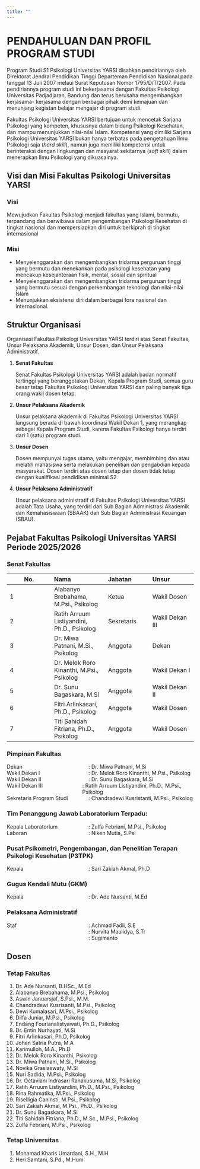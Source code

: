 ```yaml
---
title: ""
---
```


# PENDAHULUAN DAN PROFIL PROGRAM STUDI {.unnumbered}

Program Studi S1 Psikologi Universitas YARSI disahkan pendiriannya oleh Direktorat Jendral Pendidikan Tinggi Departeman Pendidikan Nasional pada tanggal 13 Juli 2007 melaui Surat Keputusan Nomor 1795/D/T/2007. Pada pendiriannya program studi ini bekerjasama dengan Fakultas Psikologi Universitas Padjadjaran, Bandung dan terus berusaha mengembangkan kerjasama- kerjasama dengan berbagai pihak demi kemajuan dan menunjang kegiatan belajar mengajar di program studi. 

Fakultas Psikologi Universitas YARSI bertujuan untuk mencetak Sarjana Psikologi yang kompeten, khususnya dalam bidang Psikologi Kesehatan, dan mampu menunjukkan nilai-nilai Islam. Kompetensi yang dimiliki Sarjana Psikologi Universitas YARSI bukan hanya terbatas pada pengetahuan Ilmu Psikologi saja (*hard skill*), namun juga memiliki kompetensi untuk berinteraksi dengan lingkungan dan masyarat sekitarnya (*soft skill*) dalam menerapkan Ilmu Psikologi yang dikuasainya. 

## Visi dan Misi Fakultas Psikologi Universitas YARSI

### Visi

Mewujudkan Fakultas Psikologi menjadi fakultas yang Islami, bermutu, terpandang dan berwibawa dalam pengembangan Psikologi Kesehatan di tingkat nasional dan mempersiapkan diri untuk berkiprah di tingkat internasional 

### Misi

-   Menyelenggarakan dan mengembangkan tridarma perguruan tinggi yang bermutu dan menekankan pada psikologi kesehatan yang mencakup kesejahteraan fisik, mental, sosial dan spiritual
-   Menyelenggarakan dan mengembangkan tridarma perguruan tinggi yang bermutu sesuai dengan perkembangan teknologi dan nilai-nilai Islam
-   Menunjukkan eksistensi diri dalam berbagai fora nasional dan internasional.

## Struktur Organisasi

Organisasi Fakultas Psikologi Universitas YARSI terdiri atas Senat Fakultas, Unsur Pelaksana Akademik, Unsur Dosen, dan Unsur Pelaksana Administratif. 

1.  **Senat Fakultas**

    Senat Fakultas Psikologi Universitas YARSI adalah badan normatif tertinggi yang beranggotakan Dekan, Kepala Program Studi, semua guru besar tetap Fakultas Psikologi Universitas YARSI dan paling banyak tiga orang wakil dosen tetap. 

2.  **Unsur Pelaksana Akademik**

    Unsur pelaksana akademik di Fakultas Psikologi Universitas YARSI langsung berada di bawah koordinasi Wakil Dekan 1, yang merangkap sebagai Kepala Program Studi, karena Fakultas Psikologi hanya terdiri dari 1 (satu) program studi. 

3.  **Unsur Dosen**

    Dosen mempunyai tugas utama, yaitu mengajar, membimbing dan atau melatih mahasiswa serta melakukan penelitian dan pengabdian kepada masyarakat. Dosen terdiri atas dosen tetap dan dosen tidak tetap dengan kualifikasi pendidikan minimal S2. 

4.  **Unsur Pelaksana Administratif**

    Unsur pelaksana administratif di Fakultas Psikologi Universitas YARSI adalah Tata Usaha, yang terdiri dari Sub Bagian Administrasi Akademik dan Kemahasiswaan (SBAAK) dan Sub Bagian Administrasi Keuangan (SBAU). 

## Pejabat Fakultas Psikologi Universitas YARSI Periode 2025/2026

### Senat Fakultas

::: {tbl-colwidths="[10,54,18,18]"}
| No. | Nama                                       | Jabatan    | Unsur           |
|-----------------|:-------------------|:----------------|:----------------|
| 1   | Alabanyo Brebahama, M.Psi., Psikolog       | Ketua      | Wakil Dosen     |
| 2   | Ratih Arruum Listiyandini, Ph.D., Psikolog | Sekretaris | Wakil Dekan III |
| 3   | Dr. Miwa Patnani, M.Si., Psikolog          | Anggota    | Dekan           |
| 4   | Dr. Melok Roro Kinanthi, M.Psi., Psikolog  | Anggota    | Wakil Dekan I   |
| 5   | Dr. Sunu Bagaskara, M.Si                   | Anggota    | Wakil Dekan II  |
| 6   | Fitri Arlinkasari, Ph.D., Psikolog         | Anggota    | Wakil Dosen     |
| 7   | Titi Sahidah Fitriana, Ph.D., Psikolog     | Anggota    | Wakil Dosen     |
:::

### Pimpinan Fakultas

```{=html}
<div style="display: flex; gap: 20px;">
  <div style="width: 200px;">Dekan</div>
  <div>: Dr. Miwa Patnani, M.Si</div>
</div>
<div style="display: flex; gap: 20px;">
  <div style="width: 200px;">Wakil Dekan I</div>
  <div>: Dr. Melok Roro Kinanthi, M.Psi., Psikolog</div>
</div>
<div style="display: flex; gap: 20px;">
  <div style="width: 200px;">Wakil Dekan II</div>
  <div>: Dr. Sunu Bagaskara, M.Si</div>
</div>
<div style="display: flex; gap: 20px;">
  <div style="width: 200px;">Wakil Dekan III</div>
  <div>: Ratih Arruum Listiyandini, Ph.D., M.Psi., Psikolog</div>
</div>
<div style="display: flex; gap: 20px;">
  <div style="width: 200px;">Sekretaris Program Studi</div>
  <div>: Chandradewi Kusristanti, M.Psi., Psikolog</div>
</div>
```

### Tim Penanggung Jawab Laboratorium Terpadu:

```{=html}
<div style="display: flex; gap: 20px;">
  <div style="width: 200px;">Kepala Laboratorium</div>
  <div>: Zulfa Febriani, M.Psi., Psikolog</div>
</div>
<div style="display: flex; gap: 20px;">
  <div style="width: 200px;">Laboran</div>
  <div>: Niken Mutia, S.Psi</div>
</div>
```

### Pusat Psikometri, Pengembangan, dan Penelitian Terapan Psikologi Kesehatan (P3TPK)

```{=html}
<div style="display: flex; gap: 20px;">
  <div style="width: 200px;">Kepala</div>
  <div>: Sari Zakiah Akmal, Ph.D</div>
</div>
```

### Gugus Kendali Mutu (GKM)

```{=html}
<div style="display: flex; gap: 20px;">
  <div style="width: 200px;">Kepala</div>
  <div>: Dr. Ade Nursanti, M.Ed</div>
</div>
```

### Pelaksana Administratif

```{=html}
<div style="display: flex; gap: 20px;">
  <div style="width: 200px;">Staf</div>
  <div>: Achmad Fadli, S.E</div>
</div>
<div style="display: flex; gap: 20px;">
  <div style="width: 200px;"></div>
  <div>: Nurvita Maulidya, S.Tr</div>
</div>
<div style="display: flex; gap: 20px;">
  <div style="width: 200px;"></div>
  <div>: Sugimanto</div>
</div>
```

## Dosen

### Tetap Fakultas {.unnumbered}

1.  Dr. Ade Nursanti, B.HSc., M.Ed
2.  Alabanyo Brebahama, M.Psi., Psikolog
3.  Aswin Januarsjaf, S.Psi., M.M.
4.  Chandradewi Kusrisanti, M.Psi., Psikolog
5.  Dewi Kumalasari, M.Psi., Psikolog
6.  Dilfa Juniar, M.Psi., Psikolog
7.  Endang Fourianalistyawati, Ph.D., Psikolog
8.  Dr. Entin Nurhayati, M.Si
9.  Fitri Arlinkasari, Ph.D, Psikolog
10. Johan Satria Putra, M.A
11. Karimulloh, M.A., Ph.D
12. Dr. Melok Roro Kinanthi, Psikolog
13. Dr. Miwa Patnani, M.Si., Psikolog
14. Novika Grasiaswaty, M.Si
15. Nuri Sadida, M.Psi., Psikolog
16. Dr. Octaviani Indrasari Ranakusuma, M.Si, Psikolog
17. Ratih Arruum Listiyandini, Ph.D., M.Psi., Psikolog
18. Rina Rahmatika, M.Psi., Psikolog
19. Riselligia Caninsti, M.Psi., Psikolog
20. Sari Zakiah Akmal, M.Psi., Ph.D., Psikolog
21. Dr. Sunu Bagaskara, M.Si
22. Titi Sahidah Fitriana, Ph.D., M.Sc., M.Psi., Psikolog
23. Zulfa Febriani, M.Psi., Psikolog

### Tetap Universitas {.unnumbered}

1.  Mohamad Kharis Umardani, S.H., M.H 
2.  Heri Samtani, S.Pd., M.Hum 
